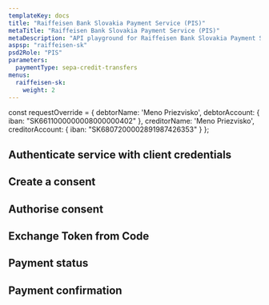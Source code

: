 ```yaml
---
templateKey: docs
title: "Raiffeisen Bank Slovakia Payment Service (PIS)"
metaTitle: "Raiffeisen Bank Slovakia Payment Service (PIS)"
metaDescription: "API playground for Raiffeisen Bank Slovakia Payment Service (PIS)"
aspsp: "raiffeisen-sk"
psd2Role: "PIS"
parameters:
  paymentType: sepa-credit-transfers
menus:
  raiffeisen-sk: 
    weight: 2
---
```




const requestOverride = {
  debtorName: 'Meno Priezvisko',
  debtorAccount: {
    iban: "SK6611000000008000000402"
  },
  creditorName: 'Meno Priezvisko',
  creditorAccount: {
    iban: "SK6807200002891987426353"
  }
};


  <step>

  ## Authenticate service with client credentials

  <CreateClientCredentialsToken/>
  </step>
  <step>

  ## Create a consent

  <StepInitiatePayment requestOverride={requestOverride} />
  </step>
<step>

  ## Authorise consent

  <AuthoriseStep/>
</step>
  <step>

  ## Exchange Token from Code

  <CreateToken/>
  </step>
  <step>

  ## Payment status

  <StepPaymentStatus/>
  </step>
  <step>

  ## Payment confirmation

  <StepPaymentConfirmation />
  </step>

